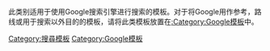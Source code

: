 {{template category|type=external link}}
此类别适用于使用Google搜索引擎进行搜索的模板。对于将Google用作参考，路线或用于搜索以外目的的模板，请将此类模板放置在[[:Category:Google模板|:Category:Google模板]]中。

[[Category:搜尋模板|Category:搜尋模板]]
[[Category:Google模板|Category:Google模板]]